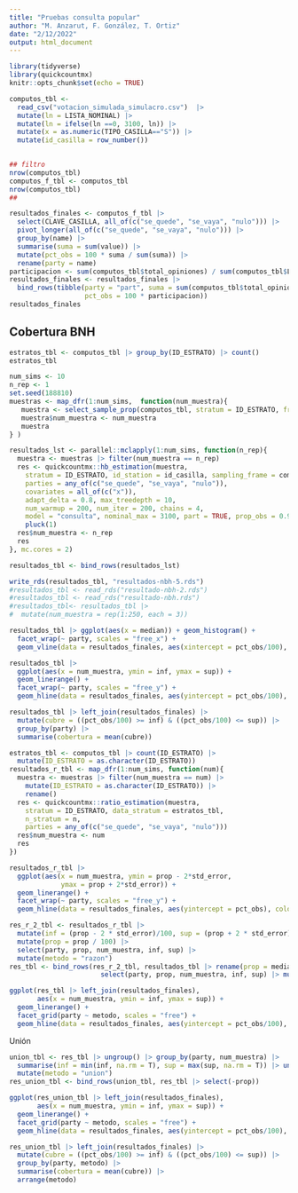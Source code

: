 ```yaml
---
title: "Pruebas consulta popular"
author: "M. Anzarut, F. González, T. Ortiz"
date: "2/12/2022"
output: html_document
---
```


```r
library(tidyverse)
library(quickcountmx)
knitr::opts_chunk$set(echo = TRUE)
```

```r
computos_tbl <-
  read_csv("votacion_simulada_simulacro.csv")  |>
  mutate(ln = LISTA_NOMINAL) |>
  mutate(ln = ifelse(ln ==0, 3100, ln)) |> 
  mutate(x = as.numeric(TIPO_CASILLA=="S")) |> 
  mutate(id_casilla = row_number()) 
  

## filtro
nrow(computos_tbl)
computos_f_tbl <- computos_tbl 
nrow(computos_tbl)
##

resultados_finales <- computos_f_tbl |> 
  select(CLAVE_CASILLA, all_of(c("se_quede", "se_vaya", "nulo"))) |> 
  pivot_longer(all_of(c("se_quede", "se_vaya", "nulo"))) |> 
  group_by(name) |> 
  summarise(suma = sum(value)) |> 
  mutate(pct_obs = 100 * suma / sum(suma)) |> 
  rename(party = name) 
participacion <- sum(computos_tbl$total_opiniones) / sum(computos_tbl$LISTA_NOMINAL)
resultados_finales <- resultados_finales |> 
  bind_rows(tibble(party = "part", suma = sum(computos_tbl$total_opiniones), 
                   pct_obs = 100 * participacion))
resultados_finales
```

## Cobertura BNH

```r
estratos_tbl <- computos_tbl |> group_by(ID_ESTRATO) |> count()
estratos_tbl
```


```r
num_sims <- 10
n_rep <- 1
set.seed(188810)
muestras <- map_dfr(1:num_sims,  function(num_muestra){
   muestra <- select_sample_prop(computos_tbl, stratum = ID_ESTRATO, frac = 0.03063*0.85)
   muestra$num_muestra <- num_muestra
   muestra
} )
```



```r
resultados_lst <- parallel::mclapply(1:num_sims, function(n_rep){
  muestra <- muestras |> filter(num_muestra == n_rep)
  res <- quickcountmx::hb_estimation(muestra,
    stratum = ID_ESTRATO, id_station = id_casilla, sampling_frame = computos_tbl, 
    parties = any_of(c("se_quede", "se_vaya", "nulo")), 
    covariates = all_of(c("x")),
    adapt_delta = 0.8, max_treedepth = 10, 
    num_warmup = 200, num_iter = 200, chains = 4, 
    model = "consulta", nominal_max = 3100, part = TRUE, prop_obs = 0.90) |> 
    pluck(1)
  res$num_muestra <- n_rep
  res
}, mc.cores = 2)
```


```r
resultados_tbl <- bind_rows(resultados_lst)
```



```r
write_rds(resultados_tbl, "resultados-nbh-5.rds")
#resultados_tbl <- read_rds("resultado-nbh-2.rds")
#resultados_tbl <- read_rds("resultado-nbh.rds")
#resultados_tbl<- resultados_tbl |> 
#  mutate(num_muestra = rep(1:250, each = 3))
```


```r
resultados_tbl |> ggplot(aes(x = median)) + geom_histogram() +
  facet_wrap(~ party, scales = "free_x") +
  geom_vline(data = resultados_finales, aes(xintercept = pct_obs/100), colour = "red")
```


```r
resultados_tbl |> 
  ggplot(aes(x = num_muestra, ymin = inf, ymax = sup)) +
  geom_linerange() +
  facet_wrap(~ party, scales = "free_y") + 
  geom_hline(data = resultados_finales, aes(yintercept = pct_obs/100), colour = "red")

```
```r
resultados_tbl |> left_join(resultados_finales) |> 
  mutate(cubre = ((pct_obs/100) >= inf) & ((pct_obs/100) <= sup)) |> 
  group_by(party) |>  
  summarise(cobertura = mean(cubre))
```


```r
estratos_tbl <- computos_tbl |> count(ID_ESTRATO) |> 
  mutate(ID_ESTRATO = as.character(ID_ESTRATO))
resultados_r_tbl <- map_dfr(1:num_sims, function(num){
  muestra <- muestras |> filter(num_muestra == num) |> 
    mutate(ID_ESTRATO = as.character(ID_ESTRATO)) |> 
    rename()
  res <- quickcountmx::ratio_estimation(muestra,
    stratum = ID_ESTRATO, data_stratum = estratos_tbl,
    n_stratum = n,
    parties = any_of(c("se_quede", "se_vaya", "nulo")))
  res$num_muestra <- num
  res
})
```

```r
resultados_r_tbl |> 
  ggplot(aes(x = num_muestra, ymin = prop - 2*std_error, 
             ymax = prop + 2*std_error)) +
  geom_linerange() +
  facet_wrap(~ party, scales = "free_y") + 
  geom_hline(data = resultados_finales, aes(yintercept = pct_obs), colour = "red")

```


```r
res_r_2_tbl <- resultados_r_tbl |> 
  mutate(inf = (prop - 2 * std_error)/100, sup = (prop + 2 * std_error)/100) |>
  mutate(prop = prop / 100) |> 
  select(party, prop, num_muestra, inf, sup) |> 
  mutate(metodo = "razon") 
res_tbl <- bind_rows(res_r_2_tbl, resultados_tbl |> rename(prop = median) |> 
                       select(party, prop, num_muestra, inf, sup) |> mutate(metodo = "hbn"))
```

```r
ggplot(res_tbl |> left_join(resultados_finales), 
       aes(x = num_muestra, ymin = inf, ymax = sup)) +
  geom_linerange() +
  facet_grid(party ~ metodo, scales = "free") + 
  geom_hline(data = resultados_finales, aes(yintercept = pct_obs/100), colour = "red") 
```

Unión

```r
union_tbl <- res_tbl |> ungroup() |> group_by(party, num_muestra) |> 
  summarise(inf = min(inf, na.rm = T), sup = max(sup, na.rm = T)) |> ungroup() |> 
  mutate(metodo = "union")
res_union_tbl <- bind_rows(union_tbl, res_tbl |> select(-prop))
```

```r
ggplot(res_union_tbl |> left_join(resultados_finales), 
       aes(x = num_muestra, ymin = inf, ymax = sup)) +
  geom_linerange() +
  facet_grid(party ~ metodo, scales = "free") + 
  geom_hline(data = resultados_finales, aes(yintercept = pct_obs/100), colour = "red") 
```


```r
res_union_tbl |> left_join(resultados_finales) |> 
  mutate(cubre = ((pct_obs/100) >= inf) & ((pct_obs/100) <= sup)) |> 
  group_by(party, metodo) |>  
  summarise(cobertura = mean(cubre)) |> 
  arrange(metodo)
```
